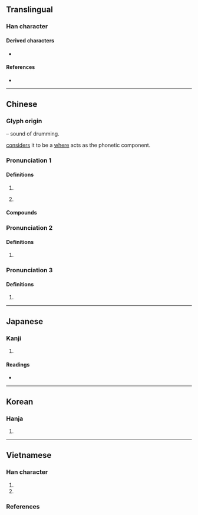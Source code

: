{{character info}}
==Translingual==

===Han character===
{{Han char|rn=59|rad=彡|as=09|sn=12|four=42122|canj=GTHHH|ids=⿰壴彡}}

====Derived characters====
* {{l|mul|[[嘭]], [[憉]], [[澎]], [[膨]], [[蟛]], [[㱶]], [[甏]], [[蟚]], [[𥛱]]}}

====References====
* {{Han ref|kx=0364.050|dkj=10003|dj=0683.110|hdz=20855.060|uh=5F6D|ud=24429|bh=B45E|bd=46174}}

----

==Chinese==
{{zh-forms}}
{{zh-wp|zh:彭姓|yue:彭氏|gan:彭姓|nan:Phêⁿ (sèⁿ)|zh:彭國|en:Peng (surname)|en:Dapeng (state)}}

===Glyph origin===
{{Han etym}}
{{Han compound|壴|彡|ls=ic|t1=drum|t2=visualization of the sound of drumming}} – sound of drumming.

''{{w|Shuowen}}'' [[considers]] it to be a {{liushu|psc|nocap=1}} [[where]] {{och-l|彡}} acts as the phonetic component.

===Pronunciation 1===
{{zh-pron
|m=péng
|m-s=pen2
|c=paang4
|c-t=pang3
|g=pang2
|h=pfs=phàng;gd=pang2
|j=peng1
|mb=pâng
|md=pàng/bàng
|mn=xm,qz,jj,tp:phîⁿ/zz,kh:phêⁿ/phêng
|mn_note=phîⁿ/phêⁿ - vernacular (surname); phêng - literary
|mn-t=pên5
|w=3ban
|x=ben2
|mc=y
|oc=y
|cat=pn
}}

====Definitions====
{{zh-hanzi}}

# {{n-g|Name of an [[ancient]] [[country]].}}
# {{surname|zh}}
#: {{zh-x|^彭 ^德-懷|{{w|Peng Dehuai|'''Peng''' Dehuai}} (Chinese military leader)}}

====Compounds====
{{zh-der|三彭|彭澤|彭張|彭越|彭亨|彭湃|彭排|彭郎磯|彭蠡湖|彭蠡|彭聃|彭殤|彭城|彭侯|彭佳嶼|彭澤宰|彭女山|彭巴草原|彭門山|彭公案|加彭|彭祖|八彭|彭莊|朱彭|彭場|彭龍|彭家灣|彭家嶺|彭佳|彭畈|彭店}}

===Pronunciation 2===
{{zh-pron
|m=páng
|c=pong4
|dial=n
|cat=
}}

====Definitions====
{{zh-hanzi}}

# {{zh-alt-form|旁|[[side]]; [[near]]}}

===Pronunciation 3===
{{zh-pron
|m=bāng
|c=bong1
|dial=n
|cat=
}}

====Definitions====
{{zh-hanzi}}

# {{zh-only|彭彭}}

----

==Japanese==
{{wp|lang=ja}}

===Kanji===
{{ja-kanji|grade=|rs=彡09}}

# {{rfdef|ja|sort=彡09}}

====Readings====
* {{ja-readings|on=[[ほう]] (hō)|kun=[[ゆく]] (yuku), [[みち]] (michi), [[さかん]] (sakan)|nanori=みつる}}

----

==Korean==

===Hanja===
{{ko-hanja|hangeul=[[팽]], [[방]]|eumhun=|rv=paeng, bang|mr=p'aeng, pang|y=phayng, pang}}

# {{rfdef|ko|sort=彡09}}

----

==Vietnamese==

===Han character===
{{vi-readings|rs=彡09
|hanviet=bành-tdcndg;tdcntd;gdhn;bonet;genibrel
|phienthiet=蒲庚 bồ canh
|nom=bành-tdcndg;tdcntd;gdhn;bonet;genibrel;taberd, phình-tdcndg
}}

# {{han tu form of|Bành|[[surname]]}}
# {{Nom form of|bành}}

===References===
<references/>